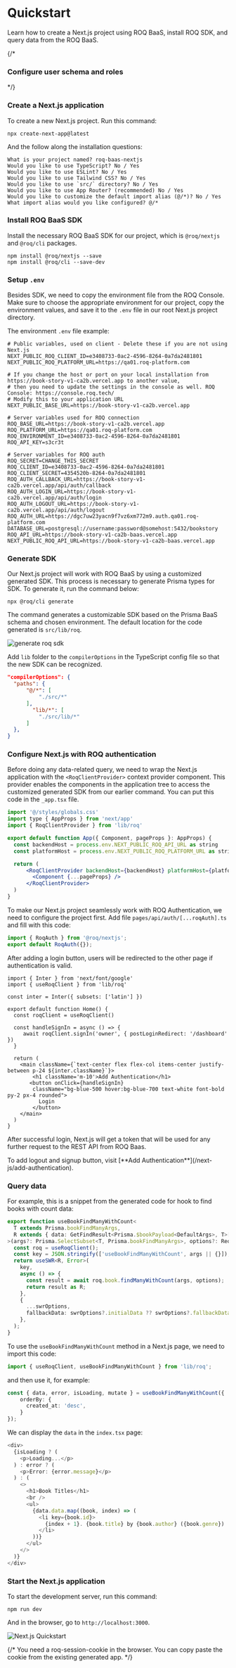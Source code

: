 
# Quickstart

Learn how to create a Next.js project using ROQ BaaS, install ROQ SDK, and query data from the ROQ BaaS.

{/*
### Configure user schema and roles

*/}
<Steps>
### Create a Next.js application

To create a new Next.js project. Run this command:

```shell
npx create-next-app@latest
```

And the follow along the installation questions:

```shell
What is your project named? roq-baas-nextjs
Would you like to use TypeScript? No / Yes
Would you like to use ESLint? No / Yes
Would you like to use Tailwind CSS? No / Yes
Would you like to use `src/` directory? No / Yes
Would you like to use App Router? (recommended) No / Yes
Would you like to customize the default import alias (@/*)? No / Yes
What import alias would you like configured? @/*
```

### Install ROQ BaaS SDK

Install the necessary ROQ BaaS SDK for our project, which is `@roq/nextjs` and `@roq/cli` packages. 

```shell
npm install @roq/nextjs --save
npm install @roq/cli --save-dev
```

### Setup `.env`

Besides SDK, we need to copy the environment file from the ROQ Console. Make sure to choose the appropriate environment for our project, copy the environment values, and save it to the `.env` file in our root Next.js project directory. 

The environment `.env` file example:

```env
# Public variables, used on client - Delete these if you are not using Next.js
NEXT_PUBLIC_ROQ_CLIENT_ID=e3408733-0ac2-4596-8264-0a7da2481801
NEXT_PUBLIC_ROQ_PLATFORM_URL=https://qa01.roq-platform.com

# If you change the host or port on your local installation from https://book-story-v1-ca2b.vercel.app to another value,
# then you need to update the settings in the console as well. ROQ Console: https://console.roq.tech/
# Modify this to your application URL
NEXT_PUBLIC_BASE_URL=https://book-story-v1-ca2b.vercel.app

# Server variables used for ROQ connection
ROQ_BASE_URL=https://book-story-v1-ca2b.vercel.app
ROQ_PLATFORM_URL=https://qa01.roq-platform.com
ROQ_ENVIRONMENT_ID=e3408733-0ac2-4596-8264-0a7da2481801
ROQ_API_KEY=s3cr3t

# Server variables for ROQ auth
ROQ_SECRET=CHANGE_THIS_SECRET
ROQ_CLIENT_ID=e3408733-0ac2-4596-8264-0a7da2481801
ROQ_CLIENT_SECRET=4354520b-8264-0a7da2481801
ROQ_AUTH_CALLBACK_URL=https://book-story-v1-ca2b.vercel.app/api/auth/callback
ROQ_AUTH_LOGIN_URL=https://book-story-v1-ca2b.vercel.app/api/auth/login
ROQ_AUTH_LOGOUT_URL=https://book-story-v1-ca2b.vercel.app/api/auth/logout
ROQ_AUTH_URL=https://dgc7uw23yacn9f7vz6xm772m9.auth.qa01.roq-platform.com
DATABASE_URL=postgresql://username:password@somehost:5432/bookstory
ROQ_API_URL=https://book-story-v1-ca2b-baas.vercel.app
NEXT_PUBLIC_ROQ_API_URL=https://book-story-v1-ca2b-baas.vercel.app
```

### Generate SDK

Our Next.js project will work with ROQ BaaS by using a customized generated SDK. This process is necessary to generate Prisma types for SDK. To generate it, run the command below:

```shell
npx @roq/cli generate
```
The command generates a customizable SDK based on the Prisma BaaS schema and chosen environment. The default location for the code generated is `src/lib/roq`.

![generate roq sdk](/screenshots/generate-sdk.png)

Add `lib` folder to the `compilerOptions` in the TypeScript config file so that the new SDK can be recognized.

```json
"compilerOptions": {
  "paths": {
      "@/*": [
          "./src/*"
      ],
        "lib/*": [
          "./src/lib/*"
      ]
  },
}
```

### Configure Next.js with ROQ authentication

Before doing any data-related query, we need to wrap the Next.js application with the `<RoqClientProvider>` context provider component. This provider enables the components in the application tree to access the customized generated SDK from our earlier command. You can put this code in the `_app.tsx` file.

```jsx filename="_app.tsx"
import '@/styles/globals.css'
import type { AppProps } from 'next/app'
import { RoqClientProvider } from 'lib/roq'

export default function App({ Component, pageProps }: AppProps) {
  const backendHost = process.env.NEXT_PUBLIC_ROQ_API_URL as string
  const platformHost = process.env.NEXT_PUBLIC_ROQ_PLATFORM_URL as string

  return (
      <RoqClientProvider backendHost={backendHost} platformHost={platformHost}>
        <Component {...pageProps} />
      </RoqClientProvider>
  )
}
```

To make our Next.js project seamlessly work with ROQ Authentication, we need to configure the project first. Add file `pages/api/auth/[...roqAuth].ts` and fill with this code:

```ts filename="[...roqAuth].ts"
import { RoqAuth } from '@roq/nextjs';
export default RoqAuth({});
```

After adding a login button, users will be redirected to the other page if authentication is valid.

```tsx filename="index.js"
import { Inter } from 'next/font/google'
import { useRoqClient } from 'lib/roq'

const inter = Inter({ subsets: ['latin'] })

export default function Home() {
  const roqClient = useRoqClient()

  const handleSignIn = async () => {
     await roqClient.signIn('owner', { postLoginRedirect: '/dashboard' })
  }

  return (
    <main className={`text-center flex flex-col items-center justify-between p-24 ${inter.className}`}>
        <h1 className='m-10'>Add Authentication</h1>
       <button onClick={handleSignIn}
        className="bg-blue-500 hover:bg-blue-700 text-white font-bold py-2 px-4 rounded">
          Login
        </button>
    </main>
  )
}
```

After successful login, Next.js will get a token that will be used for any further request to the REST API from ROQ Baas. 

<Callout type="info">
To add logout and signup button, visit [**Add Authentication**](/next-js/add-authentication).
</Callout>

### Query data

For example, this is a snippet from the generated code for hook to find books with count data:

```ts filename="src/lib/roq/roq-hooks.ts"
export function useBookFindManyWithCount<
  T extends Prisma.bookFindManyArgs,
  R extends { data: GetFindResult<Prisma.$bookPayload<DefaultArgs>, T>[]; count: number },
>(args?: Prisma.SelectSubset<T, Prisma.bookFindManyArgs>, options?: RequestOptions, swrOptions?: SWRRequestOptions<R>) {
  const roq = useRoqClient();
  const key = JSON.stringify(['useBookFindManyWithCount', args || {}]);
  return useSWR<R, Error>(
    key,
    async () => {
      const result = await roq.book.findManyWithCount(args, options);
      return result as R;
    },
    {
      ...swrOptions,
      fallbackData: swrOptions?.initialData ?? swrOptions?.fallbackData,
    },
  );
}
```

To use the `useBookFindManyWithCount` method in a Next.js page, we need to import this code:

```ts
import { useRoqClient, useBookFindManyWithCount } from 'lib/roq';
```

and then use it, for example:

```ts 
const { data, error, isLoading, mutate } = useBookFindManyWithCount({
    orderBy: {
      created_at: 'desc',
    }
});
```
We can display the `data` in the `index.tsx` page:

```ts 
<div>
  {isLoading ? (
    <p>Loading...</p>
  ) : error ? (
    <p>Error: {error.message}</p>
  ) : (
    <>
      <h1>Book Titles</h1>
      <br />
      <ul>
        {data.data.map((book, index) => (
          <li key={book.id}>
            {index + 1}. {book.title} by {book.author} ({book.genre})
          </li>
        ))}
      </ul>
    </>
  )}
</div>
```

### Start the Next.js application

To start the development server, run this command:

```shell
npm run dev
```

And in the browser, go to `http://localhost:3000`. 

![Next.js Quickstart](/screenshots/nextjs-quickstart-demo.png)
</Steps>


{/*
You need a roq-session-cookie in the browser. You can copy paste the cookie from the existing generated app.
*/}